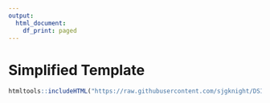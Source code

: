 ```yaml
---
output:
  html_document:
    df_print: paged
---
```


# Simplified Template

```r

htmltools::includeHTML("https://raw.githubusercontent.com/sjgknight/DSI-templates/main/AT2_simplified-master/R/template_simplified.html")
```

